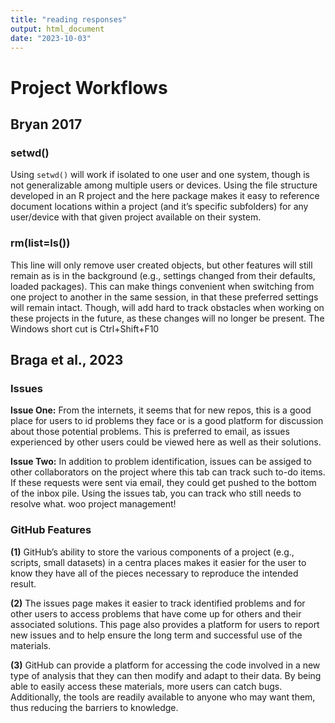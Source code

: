 ```yaml
---
title: "reading responses"
output: html_document
date: "2023-10-03"
---
```

# Project Workflows

## Bryan 2017
### setwd()
Using `setwd()` will work if isolated to one user and one system, though is not generalizable among multiple users or devices. Using the file structure developed in an R project and the here package makes it easy to reference document locations within a project (and it's specific subfolders) for any user/device with that given project available on their system. 

### rm(list=ls())
This line will only remove user created objects, but other features will still remain as is in the background (e.g., settings changed from their defaults, loaded packages). This can make things convenient when switching from one project to another in the same session, in that these preferred settings will remain intact. Though, will add hard to track obstacles when working on these projects in the future, as these changes will no longer be present. The Windows short cut is Ctrl+Shift+F10

## Braga et al., 2023

### Issues 

**Issue One:** From the internets, it seems that for new repos, this is a good place for users to id problems they face or is a good platform for discussion about those potential problems. This is preferred to email, as issues experienced by other users could be viewed here as well as their solutions. 

**Issue Two:** In addition to problem identification, issues can be assiged to other collaborators on the project where this tab can track such to-do items. If these requests were sent via email, they could get pushed to the bottom of the inbox pile. Using the issues tab, you can track who still needs to resolve what. woo project management!

### GitHub Features

**(1)** GitHub's ability to store the various components of a project (e.g., scripts, small datasets) in a centra places makes it easier for the user to know they have all of the pieces necessary to reproduce the intended result. 

**(2)** The issues page makes it easier to track identified problems and for other users to access problems that have come up for others and their associated solutions. This page also provides a platform for users to report new issues and to help ensure the long term and successful use of the materials. 

**(3)** GitHub can provide a platform for accessing the code involved in a new type of analysis that they can then modify and adapt to their data. By being able to easily access these materials, more users can catch bugs. Additionally, the tools are readily available to anyone who may want them, thus reducing the barriers to knowledge. 
